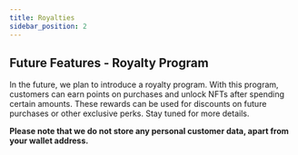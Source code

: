 ```yaml
---
title: Royalties
sidebar_position: 2
---
```


## Future Features - Royalty Program

In the future, we plan to introduce a royalty program. With this program, customers can earn points on purchases and unlock NFTs after spending certain amounts. These rewards can be used for discounts on future purchases or other exclusive perks. Stay tuned for more details.

**Please note that we do not store any personal customer data, apart from your wallet address.**
